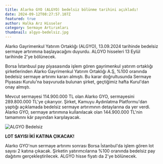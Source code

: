 ```yaml
---
title: Alarko GYO (ALGYO) bedelsiz bölünme tarihini açıkladı!
date: 2024-09-12T08:27:57.107Z
featured: true
author: Halka Arz Hisseler
category: Sermaye Artırımları
thumbnail: algyo-bedelsiz.jpg
---
```

Alarko Gayrimenkul Yatırım Ortaklığı (ALGYO), 13.09.2024 tarihinde bedelsiz sermaye artırımına başlayacağını duyurdu. ALGYO hisseleri 13 Eylül tarihinde 2'ye bölünecek. 

Borsa İstanbuul pay piyasasında işlem gören gayrimenkul yatırım ortaklığı şirketlerinden Alarko Gayrimenkul Yatırım Ortaklığı A.Ş, %100 oranında bedelsiz sermaye artırımı kararı almıştı. Bu karar doğrultusunda Sermaye Piyasası Kurulu'na başvuruda bulunan şirket, geçtiğimiz hafta Kurul'dan onay almıştı.

Mevcut sermayesi 114.900.000 TL olan Alarko GYO, sermayesini 289.800.000 TL'ye çıkarıyor. Şirket, Kamuyu Aydınlatma Platformu'dan yaptığı açıklamada bedelsiz sermaye artırımının detaylarına da yer verdi. Alarko GYO, sermaye artırımına kullanılacak olan 144.900.000 TL'nin tamamınnı kâr payından karşılayacak.

![ALGYO Bedelsiz](aglyo.jpg "ALGYO Bedelsiz")

**LOT SAYISI İKİ KATINA ÇIKACAK!**

Alarko GYO'nun sermaye artırımı sonrası Borsa İstanbul'da işlem gören lot sayısı 2 katına çıkacak. Şirketin yatırımcılarına %100 oranında bedelsiz pay dağıtımı gerçekleştirilecek. ALGYO hisse fiyatı da 2'ye bölünecek.